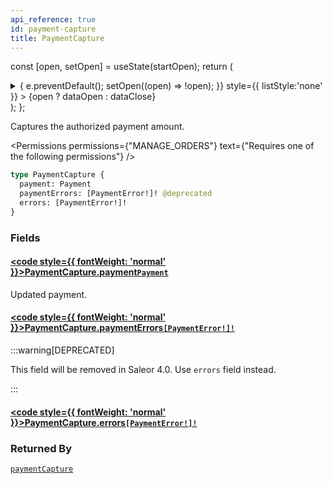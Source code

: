 ```yaml
---
api_reference: true
id: payment-capture
title: PaymentCapture
---
```






const [open, setOpen] = useState(startOpen);
return (
<details {...(open ? { open: true } : {})} className="details" style={{ border:'none', boxShadow:'none', background:'var(--ifm-background-color)' }}>
<summary
onClick={(e) => {
e.preventDefault();
setOpen((open) => !open);
}}
style={{ listStyle:'none' }} >
{open ? dataOpen : dataClose}
</summary>
{open && children}
</details>
);
};

Captures the authorized payment amount.


<Permissions permissions={"MANAGE_ORDERS"} text={"Requires one of the following permissions"} />


```graphql
type PaymentCapture {
  payment: Payment
  paymentErrors: [PaymentError!]! @deprecated
  errors: [PaymentError!]!
}
```

### Fields

#### [<code style={{ fontWeight: 'normal' }}>PaymentCapture.<b>payment</b></code>](#)<Bullet />[`Payment`](../../../api-reference/payments/objects/payment.mdx) <Badge class="badge badge--secondary" text="object"/> <Badge class="badge badge--secondary" text="payments"/>

Updated payment.

#### [<code style={{ fontWeight: 'normal' }}>PaymentCapture.<b>paymentErrors</b></code>](#)<Bullet />[`[PaymentError!]!`](../../../api-reference/payments/objects/payment-error.mdx) <Badge class="badge badge--deprecated badge--secondary" text="deprecated"/> <Badge class="badge badge--secondary" text="non-null"/> <Badge class="badge badge--secondary" text="object"/> <Badge class="badge badge--secondary" text="payments"/>

:::warning[DEPRECATED]

This field will be removed in Saleor 4.0. Use `errors` field instead.

:::

#### [<code style={{ fontWeight: 'normal' }}>PaymentCapture.<b>errors</b></code>](#)<Bullet />[`[PaymentError!]!`](../../../api-reference/payments/objects/payment-error.mdx) <Badge class="badge badge--secondary" text="non-null"/> <Badge class="badge badge--secondary" text="object"/> <Badge class="badge badge--secondary" text="payments"/>

### Returned By

[`paymentCapture`](../../../api-reference/payments/mutations/payment-capture.mdx) <Badge class="badge badge--secondary" text="mutation"/>

